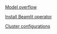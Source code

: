 [Model overflow](Cloud%20Burst%20Network/Model%20overflow.md)

[Install Beamlit operator](Cloud%20Burst%20Network/Install%20Beamlit%20operator.md)

[Cluster configurations](Cloud%20Burst%20Network/Cluster%20configurations.md)